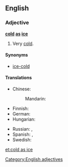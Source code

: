 ==English==

===Adjective===
'''[[cold]] [[as]] [[ice]]'''

# {{context|simile}} Very [[cold]].

====Synonyms====
* [[ice-cold]]

====Translations====
{{trans-top|very cold}}
* Chinese:
*: Mandarin: {{t|cmn|冰冷|tr=bīnglěng|sc=Hani}}
* Finnish: {{t+|fi|jääkylmä}}
* German: {{t+|de|eiskalt}}
* Hungarian: {{t+|hu|jéghideg}}
{{trans-mid}}
* Russian: {{t-|ru|холодный как лёд|tr=xolódnyj kak ljod|sc=Cyrl}}, {{t+|ru|ледяной|tr=ledjanój|sc=Cyrl}}
* Spanish: {{t+|es|frígido}}, {{t+|es|gélido}}
* Swedish: {{t+|sv|iskall}}
{{trans-bottom}}

[[Category:English adjectives]]

[[et:cold as ice]]